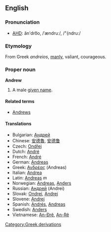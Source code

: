 ==English==
===Pronunciation===
*[[w:AHD|AHD]]: ăn'dro͞o, /ˈændruː/, /"{ndru:/

===Etymology===
From Greek ''andreios'', [[manly]], valiant, courageous.

===Proper noun===
'''Andrew'''

#A male [[given name]].

====Related terms====
*[[Andrews]]

====Translations====
*Bulgarian: [[Андрей]]
*Chinese: [[安德魯]], [[安德鲁]]
*Czech: [[Ondřej]]
*Dutch: [[André#Dutch|André]]
*French: [[André#French|André]]
*German: [[Andreas#German|Andreas]]
*Greek: [[Ανδρέας]] (Andreas)
*Italian: [[Andrea#Italian|Andrea]]
*Latin: [[Andreas#Latin|Andreas]] ''m''
*Norwegian: [[Andreas#Norwegian|Andreas]], [[Anders#Norwegian|Anders]]
*Russian: [[Андрей]] (Andrei)
*Slovak: [[Ondrej]], [[Andrej#Slovak|Andrej]]
*Slovene: [[Andrej#Slovene|Andrej]]
*Spanish: [[Andrés]], [[Andreas#Spanish|Andreas]]
*Swedish: [[Anders#Swedish|Anders]]
*Vietnamese: [[An-Đrê]], [[An-Rê]]
[[Category:Greek derivations]]